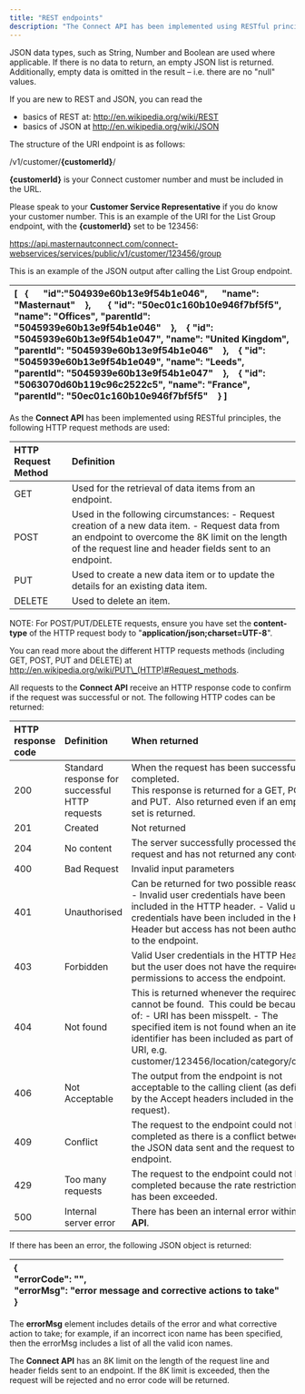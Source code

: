 ```yaml
---
title: "REST endpoints"
description: "The Connect API has been implemented using RESTful principles. All requests are made to specific URI endpoints. Data to an endpoint and the response from an endpoint are formatted in JSON. "
---
```


JSON data types, such as String, Number and Boolean are used where applicable. If there is no data to return, an empty JSON list is returned. Additionally, empty data is omitted in the result – i.e. there are no "null" values. 

If you are new to REST and JSON, you can read the 

- basics of REST at: [<u>http://en.wikipedia.org/wiki/REST</u>](http://en.wikipedia.org/wiki/REST)   
- basics of JSON at [<u>http://en.wikipedia.org/wiki/JSON</u>](http://en.wikipedia.org/wiki/JSON) 

The structure of the URI endpoint is as follows:

/v1/customer/**{customerId}**/

**{customerId}** is your Connect customer number and must be included in the URL.

Please speak to your **Customer Service Representative** if you do know your customer number. This is an example of the URI for the List Group endpoint, with the **{customerId}** set to be 123456: 

[<u>https://api.masternautconnect.com/connect-webservices/services/public/v1/customer/123456/group</u>](https://api.masternautconnect.com/connect-webservices/services/public/v1/customer/123456/group)

This is an example of the JSON output after calling the List Group endpoint.

| [    {       "id":"504939e60b13e9f54b1e046",       "name":	"Masternaut"     },        {  		"id":	"50ec01c160b10e946f7bf5f5",  		"name": "Offices",  		"parentId": "5045939e60b13e9f54b1e046"     },     {  		"id": "5045939e60b13e9f54b1e047",  		"name": "United Kingdom",  		"parentId": "5045939e60b13e9f54b1e046"     },     {  		"id": "5045939e60b13e9f54b1e049",  		"name": "Leeds",  		"parentId": "5045939e60b13e9f54b1e047"     },     {  		"id": "5063070d60b119c96c2522c5",  		"name": "France",  		"parentId": "50ec01c160b10e946f7bf5f5"     }  ] |
| :-------------------------------------------------------------------------------------------------------------------------------------------------------------------------------------------------------------------------------------------------------------------------------------------------------------------------------------------------------------------------------------------------------------------------------------------------------------------------------------------------------------------------------------------------------------- |

As the **Connect API** has been implemented using RESTful principles, the following HTTP request methods are used: 

| **HTTP Request Method** | **Definition**                                                                                                                                                                                                 |
| :---------------------- | :------------------------------------------------------------------------------------------------------------------------------------------------------------------------------------------------------------- |
| GET                     | Used for the retrieval of data items from an endpoint.                                                                                                                                                         |
| POST                    | Used in the following circumstances:  - Request creation of a new data item. - Request data from an endpoint to overcome the 8K limit on the length of the request line and header fields sent to an endpoint. |
| PUT                     | Used to create a new data item or to update the details for an existing data item.                                                                                                                             |
| DELETE                  | Used to delete an item.                                                                                                                                                                                        |

NOTE: For POST/PUT/DELETE requests, ensure you have set the **content-type** of the HTTP request body to "**application/json;charset=UTF-8**". 

You can read more about the different HTTP requests methods (including GET, POST, PUT and DELETE) at [<u>http://en.wikipedia.org/wiki/PUT\_(HTTP)#Request_methods</u>](http://en.wikipedia.org/wiki/PUT_\(HTTP\)#Request_methods). 

All requests to the **Connect API** receive an HTTP response code to confirm if the request was successful or not. The following HTTP codes can be returned:

| **HTTP response code** | **Definition**                                 | **When returned**                                                                                                                                                                                                                                               |
| :--------------------- | :--------------------------------------------- | :-------------------------------------------------------------------------------------------------------------------------------------------------------------------------------------------------------------------------------------------------------------- |
| 200                    | Standard response for successful HTTP requests | When the request has been successfully completed.  <br />This response is returned for a GET, POST and PUT.  Also returned even if an empty set is returned.                                                                                                    |
| 201                    | Created                                        | Not returned                                                                                                                                                                                                                                                    |
| 204                    | No content                                     | The server successfully processed the request and has not returned any content.                                                                                                                                                                                 |
| 400                    | Bad Request                                    | Invalid input parameters                                                                                                                                                                                                                                        |
| 401                    | Unauthorised                                   | Can be returned for two possible reasons:  - Invalid user credentials have been included in the HTTP header. - Valid user credentials have been included in the HTTP Header but access has not been authorised to the endpoint.                                 |
| 403                    | Forbidden                                      | Valid User credentials in the HTTP Header but the user does not have the required permissions to access the endpoint.                                                                                                                                           |
| 404                    | Not found                                      | This is returned whenever the required URI cannot be found.  This could be because of:  - URI has been misspelt. - The specified item is not found when an item identifier has been included as part of the URI, e.g.  customer/123456/location/category/cat12. |
| 406                    | Not Acceptable                                 | The output from the endpoint is not acceptable to the calling client (as defined by the Accept headers included in the request).                                                                                                                                |
| 409                    | Conflict                                       | The request to the endpoint could not be completed as there is a conflict between the JSON data sent and the request to the endpoint.                                                                                                                           |
| 429                    | Too many requests                              | The request to the endpoint could not be completed because the rate restriction limit has been exceeded.                                                                                                                                                        |
| 500                    | Internal server error                          | There has been an internal error within the **API**.                                                                                                                                                                                                            |

If there has been an error, the following JSON object is returned:

| {<br />	 "errorCode": "",<br />	 "errorMsg":	"error	message and corrective actions to take"<br />} |
| :------------------------------------------------------------------------------------------------- |

The **errorMsg** element includes details of the error and what corrective action to take; for example, if an incorrect icon name has been specified, then the errorMsg includes a list of all the valid icon names. 

The **Connect API** has an 8K limit on the length of the request line and header fields sent to an endpoint. If the 8K limit is exceeded, then the request will be rejected and no error code will be returned.